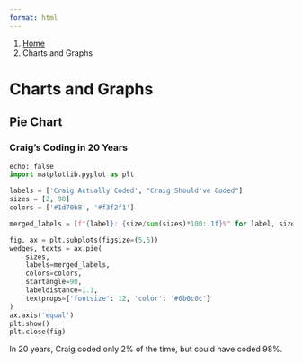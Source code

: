 ```yaml
---
format: html
---
```


<nav class="govuk-breadcrumbs" aria-label="Breadcrumb">
 <ol class="govuk-breadcrumbs__list">
  <li class="govuk-breadcrumbs__list-item">
   <a class="govuk-breadcrumbs__link" href="../index.qmd">Home</a>
  </li>
  <li class="govuk-breadcrumbs__list-item">
   <span aria-current="page">Charts and Graphs</span>
  </li>
 </ol>
</nav>

<h1 class="govuk-heading-xl govuk-!-margin-top-6 govuk-!-margin-bottom-6">Charts and Graphs</h1>

<h2 class="govuk-heading-l">Pie Chart</h2>

<h3 class="govuk-heading-m">Craig's Coding in 20 Years</h3>

<div class="govuk-body govuk-!-margin-bottom-6">
```python
echo: false
import matplotlib.pyplot as plt

labels = ['Craig Actually Coded', "Craig Should've Coded"]
sizes = [2, 98]
colors = ['#1d70b8', '#f3f2f1']

merged_labels = [f"{label}: {size/sum(sizes)*100:.1f}%" for label, size in zip(labels, sizes)]

fig, ax = plt.subplots(figsize=(5,5))
wedges, texts = ax.pie(
    sizes,
    labels=merged_labels,
    colors=colors,
    startangle=90,
    labeldistance=1.1,
    textprops={'fontsize': 12, 'color': '#0b0c0c'}
)
ax.axis('equal')
plt.show()
plt.close(fig)
```
</div>

<p class="govuk-body">In 20 years, Craig coded only 2% of the time, but could have coded 98%.</p>
